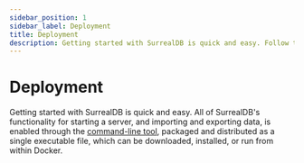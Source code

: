 ```yaml
---
sidebar_position: 1
sidebar_label: Deployment
title: Deployment
description: Getting started with SurrealDB is quick and easy. Follow these tutorials for deploying SurrealDB in different environments.
---
```






# Deployment

Getting started with SurrealDB is quick and easy. All of SurrealDB's functionality for starting a server, and importing and exporting data, is enabled through the [command-line tool](/docs/surrealdb/cli), packaged and distributed as a single executable file, which can be downloaded, installed, or run from within Docker.

<Boxes>
    <IconBox
        title="SurrealDB Cloud "
        description="Learn how to deploy a single-node instance of SurrealDB on SurrealDB Cloud ."
        href="/docs/surrealdb/deployment/surreal-cloud"
        status="available"
        icon={{
          light: LightCloud,
          dark: DarkCloud,
        }}
    />
    <IconBox
        title="Kubernetes"
        description="Learn how to deploy a multi-node instance of SurrealDB on Kubernetes."
        href="/docs/surrealdb/deployment/kubernetes"
        status="available"
        icon={{
          light: LightKubernetes,
          dark: DarkKubernetes,
        }}
    />
    <IconBox
        title="Google EKS"
        description="Learn how to deploy a multi-node instance of SurrealDB on Google Cloud Platform."
        href="/docs/surrealdb/deployment/google"
        status="available"
        icon={{
          light: LightGoogle,
          dark: DarkGoogle,
        }}
    />
    <IconBox
        title="Amazon EKS"
        description="Learn how to deploy a multi-node instance of SurrealDB on Amazon Web Services."
        href="/docs/surrealdb/deployment/amazon"
        status="available"
        icon={{
          light: LightAmazon,
          dark: DarkAmazon,
        }}
    />
    <IconBox
        title="Azure AKS"
        description="Learn how to deploy a multi-node instance of SurrealDB on Microsoft Azure."
        href="/docs/surrealdb/deployment/azure"
        status="available"
        icon={{
          light: LightAzure,
          dark: DarkAzure,
        }}
    />
</Boxes>
